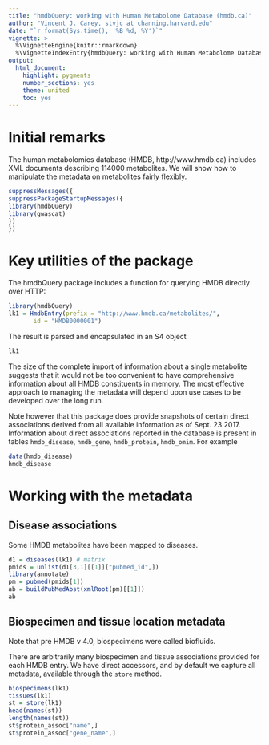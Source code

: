 ```yaml
---
title: "hmdbQuery: working with Human Metabolome Database (hmdb.ca)"
author: "Vincent J. Carey, stvjc at channing.harvard.edu"
date: "`r format(Sys.time(), '%B %d, %Y')`"
vignette: >
  %\VignetteEngine{knitr::rmarkdown}
  %\VignetteIndexEntry{hmdbQuery: working with Human Metabolome Database (hmdb.ca)}
output:
  html_document:
    highlight: pygments
    number_sections: yes
    theme: united
    toc: yes
---
```


# Initial remarks

The human metabolomics database (HMDB, http://www.hmdb.ca)
includes XML documents describing 114000 metabolites.  We will show
how to manipulate the metadata on metabolites fairly
flexibly.

```r
suppressMessages({
suppressPackageStartupMessages({
library(hmdbQuery)
library(gwascat)
})
})
```

# Key utilities of the package

The hmdbQuery package includes a function for querying HMDB
directly over HTTP:

```r
library(hmdbQuery)
lk1 = HmdbEntry(prefix = "http://www.hmdb.ca/metabolites/", 
       id = "HMDB0000001")
```
The result is parsed and encapsulated in an S4 object
```r
lk1
```

The size of the complete import of information about a single metabolite
suggests that it would not be too convenient to have comprehensive
information about all HMDB constituents in memory.  The most effective
approach to managing the metadata will depend upon use cases to be
developed over the long run.

Note however that this package does provide snapshots
of certain direct associations derived from all available
information as of Sept. 23 2017.  Information
about direct associations reported in the database
is present in tables `hmdb_disease`,
`hmdb_gene`, `hmdb_protein`, `hmdb_omim`.  For
example
```r
data(hmdb_disease)
hmdb_disease
```

# Working with the metadata

## Disease associations

Some HMDB metabolites have been mapped to diseases. 

```r
d1 = diseases(lk1) # matrix
pmids = unlist(d1[3,1][[1]]["pubmed_id",])
library(annotate)
pm = pubmed(pmids[1])
ab = buildPubMedAbst(xmlRoot(pm)[[1]])
ab
```

## Biospecimen and tissue location metadata

Note that pre HMDB v 4.0, biospecimens were called biofluids.

There are arbitrarily many biospecimen and tissue associations
provided for each HMDB entry.  We have direct accessors,
and by default we capture all metadata, available through
the `store` method.

```r
biospecimens(lk1)
tissues(lk1)
st = store(lk1)
head(names(st))
length(names(st))
st$protein_assoc["name",]
st$protein_assoc["gene_name",]
```

